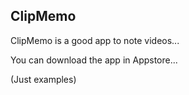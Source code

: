 ## ClipMemo

ClipMemo is a good app to note videos...

You can download the app in Appstore...

(Just examples)
